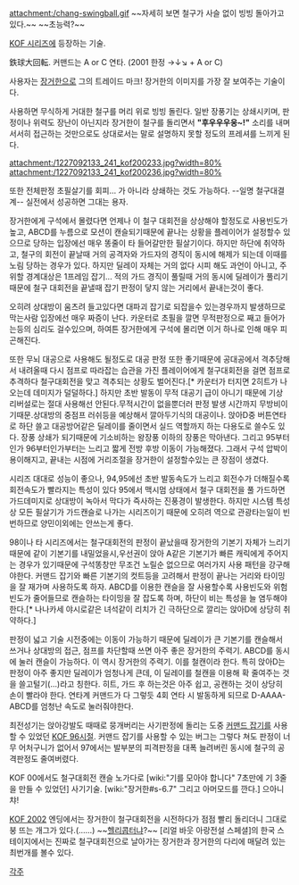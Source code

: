 attachment:/chang-swingball.gif
~~자세히 보면 철구가 사슬 없이 빙빙 돌아가고 있다.~~ ~~초능력?~~

[[KOF 시리즈]]에 등장하는 기술.

鉄球大回転. 커맨드는 A or C 연타. (2001 한정 →↓↘ + A or C)

사용자는 [[장거한]]으로 그의 트레이드 마크! 장거한의 이미지를 가장 잘 보여주는 기술이다.

사용하면 무식하게 거대한 철구를 머리 위로 빙빙 돌린다. 일반 장풍기는 상쇄시키며, 판정이나 위력도 장난이 아닌지라 장거한이 철구를 돌리면서 '''"후우우우웅~!"''' 소리를 내며 서서히 접근하는 것만으로도 상대로서는 말로 설명하지 못할 정도의 프레셔를 느끼게 된다.

attachment:/1227092133_241_kof200233.jpg?width=80%
attachment:/1227092133_241_kof200236.jpg?width=80%

또한 전체판정 초필살기를 회피… 가 아니라 상쇄하는 것도 가능하다. --일명 철구대결계-- 실전에서 성공하면 그대는 용자.

장거한에게 구석에서 몰렸다면 언제나 이 철구 대회전을 상상해야 할정도로 사용빈도가 높고, ABCD를 누름으로 모션이 캔슬되기때문에 끝나는 상황을 플레이어가 설정할수 있으므로 당하는 입장에선 매우 똥줄이 타 들어갈만한 필살기이다. 
하지만 하단에 취약하고, 철구의 회전이 끝날때 거의 공격자와 가드자의 경직이 동시에 해제가 되는데 이때를 노림 당하는 경우가 있다. 하지만 딜레이 자체는 거의 없다 시피 해도 과언이 아니고, 주위할 경계대상은 1프레임 잡기... 적의 가드 경직이 풀릴때 거의 동시에 딜레이가 풀리기 때문에 철구 대회전을 끝낼때 잡기 판정이 닿지 않는 거리에서 끝내는것이 좋다.

오히려 상대방이 움츠려 들고있다면 대파괴 잡기로 되잡을수 있는경우까지 발생하므로 막는사람 입장에선 매우 짜증이 난다. 
카운터로 초필을 깔면 무적판정으로 째고 들어가는등의 심리도 걸수있으며, 하여튼 장거한에게 구석에 몰리면 이거 하나로 인해 매우 피곤해진다. 

또한 무뇌 대공으로 사용해도 될정도로 대공 판정 또한 좋기때문에 공대공에서 격추당해서 내려올때 다시 점프로 따라잡는 습관을 가진 플레이어에게 철구대회전을 걸면 점프로 추격하다 철구대회전을 맞고 격추되는 상황도 벌어진다.[* 카운터가 터지면 2히트가 나오는데 데미지가 덜덜하다.] 하지만 초반 발동이 무적 대공기 급이 아니기 때문에 기상 리버설로는 절대 사용해선 안된다.무적시간이 없을뿐더러 판정 발생 시간까지 무방비이기때문.상대방의 중점프 러쉬등을 예상해서 깔아두기식의 대공이나.
앉아D중 버튼연타로 하단 쓸고 대공방어같은 딜레이를 줄이면서 실드 역할까지 하는 다용도로 쓸수도 있다.
장풍 상쇄가 되기때문에 기소비하는 왕장풍 이하의 장풍은 막아낸다. 그리고 95부터인가 96부터인가부터는 느리고 짧게
전방 후방 이동이 가능해졌다. 그래서 구석 압박이 용이해지고, 끝내는 시점에 거리조절을 장거한이 설정할수있는 큰 장점이 생겼다.

시리즈 대대로 성능이 좋으나, 94,95에선 초반 발동속도가 느리고 회전수가 더해질수록 회전속도가 빨라지는 특성이 있다 95에서 맥시멈 상태에서 철구 대회전을 풀 가드하면 가드데미지로 상대방이 녹아서 막다가 즉사하는 진풍경이 발생한다.
하지만 시스템 특성상 모든 필살기가 가드캔슬로 나가는 시리즈이기 때문에 오히려 역으로 관광타는일이 빈번하므로 양민이외에는 안쓰는게 좋다.

98이나 타 시리즈에서는 철구대회전의 판정이 끝났을때 장거한의 기본기 자체가 느리기 때문에 같이 기본기를 내밀었을시,우선권이 앉아 A같은 기본기가 빠른 캐릭에게 주어지는 경우가 있기때문에 구석똥창만 무조건 노릴순 없으므로 여러가지 사용 패턴을 강구해야한다. 커맨드 잡기와 빠른 기본기의 컷트등을 고려해서 판정이 끝나는 거리와 타이밍을 잘 재가며 사용하도록 하자.
ABCD를 이용한 캔슬을 잘 사용할수록 사용빈도와 위험 빈도가 줄어들므로 캔슬하는 타이밍을 잘 잡도록 하며, 하단이 비는 특성을 늘 염두해야 한다.[* 나나카세 야시로같은 녀석같이 리치가 긴 극하단으로 깔리는 앉아D에 상당히 취약하다.]

판정이 넓고 기술 시전중에는 이동이 가능하기 때문에 딜레이가 큰 기본기를 캔슬해서 쓰거나 상대방의 접근, 점프를 차단할때 쓰면 아주 좋은 장거한의 주력기. ABCD를 동시에 눌러 캔슬이 가능하다. 이 역시 장거한의 주력기. 이를 철캔이라 한다. 특히 앉아D는 판정이 아주 좋지만 딜레이가 엄청나게 큰데, 이 딜레이를 철캔을 이용해 확 줄여주는 것을 쓸고털기(...)라고 칭한다. 히트, 가드 후 하는것은 아주 쉽고, 공캔하는 것이 상당히 손이 빨라야 한다. 연타계 커맨드가 다 그렇듯 4회 연타 시 발동하게 되므로 D-AAAA-ABCD를 엄청난 속도로 눌러줘야한다.

최전성기는 앉아강발도 때때로 뭉개버리는 사기판정에 돌리는 도중 [[커맨드 잡기]]를 사용할 수 있었던 [[KOF 96]]시절. 커맨드 잡기를 사용할 수 있는 버그는 그렇다 쳐도 판정이 너무 어처구니가 없어서 97에서는 발부분의 피격판정을 대폭 늘려버린 동시에 철구의 공격판정도 줄여버렸다.

KOF 00에서도 철구대회전 캔슬 노가다로 [wiki:"기를 모아야 합니다" 7초만에 기 3줄을 만들 수 있었던] 사기기술. [wiki:"장거한#s-6.7" 그리고 아머모드를 깐다.] 으아니챠!

[[KOF 2002]] 엔딩에서는 장거한이 철구대회전을 시전하다가 점점 빨리 돌리더니 그대로 붕 뜨는 개그가 있다.(……) ~~[[헬리콥터]]냐?~~ [리얼 바웃 아랑전설 스페셜]의 한국 스테이지에서는 진짜로 철구대회전으로 날아가는 장거한과 장거한의 다리에 매달려 있는 최번개를 볼수 있다.


[[각주]]
